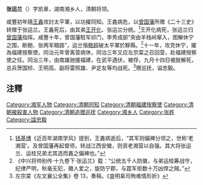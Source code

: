 '''张运兰'''（{{bd|？||1864年|10月14日}}）字凯章，湖南湘乡人，清朝将领。

咸豐初年隨[[王鑫|王鑫]]攻討太平軍，以功擢同知。王錱病危，以[[曾国藩|曾国藩]]所赠《二十三史》转赠于张运兰。王鑫死后，由其弟[[王开化|王开化]]、张运兰分统。<ref>[[钱基博|钱基博]]《近百年湖南学风》提到，王錱病逝后，“其军则偏裨分领之，世称‘老湘营’。及曾国藩再起督师，转战江西安徽，则资老湘营以自强。其大将张运兰、运桂兄弟尤其选而錱之偏裨也。”</ref>王开化病死，张运兰归[[曾国藩|曾国藩]]指挥。咸豐十年，曾国藩駐军祁门，李秀成部“突由羊栈岭窜入，图解休宁之围，断鲍、张两军粮路”，运兰偕[[鲍超|鲍超]]破太平軍於黟縣。<ref>《中兴将帅别传·十九卷下·张运兰》载：“公统五千人防徽，与弟运桂筹战守，纪律严明，秋毫无犯，徽人爱之，旋防宁郡，与霆军拒数十万凶悍之贼。”</ref>十一年，攻克休宁，擢為福建按察使。同治元年曾离营病休，同治三年又应左宗棠之召回营，赴福建按察使之任。同治三年，由南雄驰援福建，在武平遇伏，被俘，九月十四日被肢解死，总兵贺国桢、王明高、副将雷照雄、尹定友等均战死。<ref>左宗棠《左文襄公全集》卷 13，奏稿，《査明臬司殉难情形折》</ref>赠巡抚，谥忠毅。

==注釋==
{{reflist}}

[[Category:湘军人物|Category:湘军人物]]
[[Category:清朝同知|Category:清朝同知]]
[[Category:清朝福建按察使|Category:清朝福建按察使]]
[[Category:清朝被殺害人物|Category:清朝被殺害人物]]
[[Category:清朝追赠巡抚|Category:清朝追赠巡抚]]
[[Category:湘乡人|Category:湘乡人]]
[[Category:张姓|Category:张姓]]
[[Category:諡忠毅|Category:諡忠毅]]